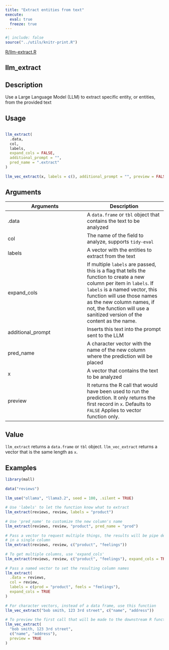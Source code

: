 ```yaml
---
title: "Extract entities from text"
execute:
  eval: true
  freeze: true
---
```


```r
#| include: false
source("../utils/knitr-print.R")
```

[R/llm-extract.R](https://github.com/mlverse/mall/blob/main/R/llm-extract.R)

## llm_extract

## Description
 Use a Large Language Model (LLM) to extract specific entity, or entities, from the provided text 


## Usage
```r
 
llm_extract( 
  .data, 
  col, 
  labels, 
  expand_cols = FALSE, 
  additional_prompt = "", 
  pred_name = ".extract" 
) 
 
llm_vec_extract(x, labels = c(), additional_prompt = "", preview = FALSE) 
```

## Arguments
|Arguments|Description|
|---|---|
| .data | A `data.frame` or `tbl` object that contains the text to be analyzed |
| col | The name of the field to analyze, supports `tidy-eval` |
| labels | A vector with the entities to extract from the text |
| expand_cols | If multiple `labels` are passed, this is a flag that tells the function to create a new column per item in `labels`. If `labels` is a named vector, this function will use those names as the new column names, if not, the function will use a sanitized version of the content as the name. |
| additional_prompt | Inserts this text into the prompt sent to the LLM |
| pred_name | A character vector with the name of the new column where the prediction will be placed |
| x | A vector that contains the text to be analyzed |
| preview | It returns the R call that would have been used to run the prediction. It only returns the first record in `x`. Defaults to `FALSE` Applies to vector function only. |



## Value
 `llm_extract` returns a `data.frame` or `tbl` object. `llm_vec_extract` returns a vector that is the same length as `x`. 


## Examples
```r
 
library(mall) 
 
data("reviews") 
 
llm_use("ollama", "llama3.2", seed = 100, .silent = TRUE) 
 
# Use 'labels' to let the function know what to extract 
llm_extract(reviews, review, labels = "product") 
 
# Use 'pred_name' to customize the new column's name 
llm_extract(reviews, review, "product", pred_name = "prod") 
 
# Pass a vector to request multiple things, the results will be pipe delimeted 
# in a single column 
llm_extract(reviews, review, c("product", "feelings")) 
 
# To get multiple columns, use 'expand_cols' 
llm_extract(reviews, review, c("product", "feelings"), expand_cols = TRUE) 
 
# Pass a named vector to set the resulting column names 
llm_extract( 
  .data = reviews, 
  col = review, 
  labels = c(prod = "product", feels = "feelings"), 
  expand_cols = TRUE 
) 
 
# For character vectors, instead of a data frame, use this function 
llm_vec_extract("bob smith, 123 3rd street", c("name", "address")) 
 
# To preview the first call that will be made to the downstream R function 
llm_vec_extract( 
  "bob smith, 123 3rd street", 
  c("name", "address"), 
  preview = TRUE 
) 
 
```


